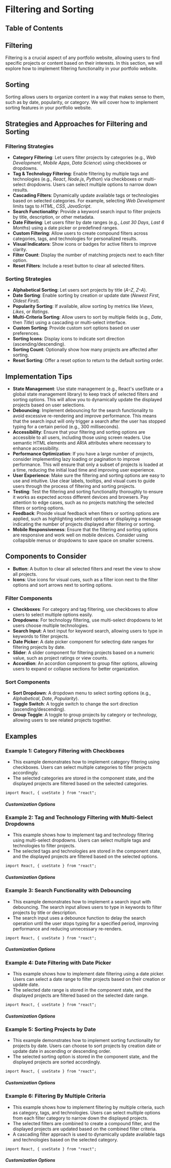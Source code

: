 
# Filtering and Sorting

## Table of Contents

## Filtering

Filtering is a crucial aspect of any portfolio website, allowing users to find specific projects or content based on their interests. In this section, we will explore how to implement filtering functionality in your portfolio website.

## Sorting

Sorting allows users to organize content in a way that makes sense to them, such as by date, popularity, or category. We will cover how to implement sorting features in your portfolio website.

## Strategies and Approaches for Filtering and Sorting

### Filtering Strategies

- **Category Filtering**: Let users filter projects by categories (e.g., _Web Development_, _Mobile Apps_, _Data Science_) using checkboxes or dropdowns.
- **Tag & Technology Filtering**: Enable filtering by multiple tags and technologies (e.g., _React_, _Node.js_, _Python_) via checkboxes or multi-select dropdowns. Users can select multiple options to narrow down results.
- **Cascading Filters**: Dynamically update available tags or technologies based on selected categories. For example, selecting _Web Development_ limits tags to _HTML_, _CSS_, _JavaScript_.
- **Search Functionality**: Provide a keyword search input to filter projects by title, description, or other metadata.
- **Date Filtering**: Let users filter by date ranges (e.g., _Last 30 Days_, _Last 6 Months_) using a date picker or predefined ranges.
- **Custom Filtering**: Allow users to create compound filters across categories, tags, and technologies for personalized results.
- **Visual Indicators**: Show icons or badges for active filters to improve clarity.
- **Filter Count**: Display the number of matching projects next to each filter option.
- **Reset Filters**: Include a reset button to clear all selected filters.

### Sorting Strategies

- **Alphabetical Sorting**: Let users sort projects by title (_A–Z_, _Z–A_).
- **Date Sorting**: Enable sorting by creation or update date (_Newest First_, _Oldest First_).
- **Popularity Sorting**: If available, allow sorting by metrics like _Views_, _Likes_, or _Ratings_.
- **Multi-Criteria Sorting**: Allow users to sort by multiple fields (e.g., _Date_, then _Title_) using a cascading or multi-select interface.
- **Custom Sorting**: Provide custom sort options based on user preferences.
- **Sorting Icons**: Display icons to indicate sort direction (ascending/descending).
- **Sorting Count**: Optionally show how many projects are affected after sorting.
- **Reset Sorting**: Offer a reset option to return to the default sorting order.
  <BackToTop />

## Implementation Tips

- **State Management**: Use state management (e.g., React's useState or a global state management library) to keep track of selected filters and sorting options. This will allow you to dynamically update the displayed projects based on user selections.
- **Debouncing**: Implement debouncing for the search functionality to avoid excessive re-rendering and improve performance. This means that the search input will only trigger a search after the user has stopped typing for a certain period (e.g., 300 milliseconds).
- **Accessibility**: Ensure that your filtering and sorting options are accessible to all users, including those using screen readers. Use semantic HTML elements and ARIA attributes where necessary to enhance accessibility.
- **Performance Optimization**: If you have a large number of projects, consider implementing lazy loading or pagination to improve performance. This will ensure that only a subset of projects is loaded at a time, reducing the initial load time and improving user experience.
- **User Experience**: Make sure the filtering and sorting options are easy to use and intuitive. Use clear labels, tooltips, and visual cues to guide users through the process of filtering and sorting projects.
- **Testing**: Test the filtering and sorting functionality thoroughly to ensure it works as expected across different devices and browsers. Pay attention to edge cases, such as no projects matching the selected filters or sorting options.
- **Feedback**: Provide visual feedback when filters or sorting options are applied, such as highlighting selected options or displaying a message indicating the number of projects displayed after filtering or sorting.
- **Mobile Responsiveness**: Ensure that the filtering and sorting options are responsive and work well on mobile devices. Consider using collapsible menus or dropdowns to save space on smaller screens.

<BackToTop />

## Components to Consider

- **Button**: A button to clear all selected filters and reset the view to show all projects.
- **Icons**: Use icons for visual cues, such as a filter icon next to the filter options and sort arrows next to sorting options.

### Filter Components

- **Checkboxes**: For category and tag filtering, use checkboxes to allow users to select multiple options easily.
- **Dropdowns**: For technology filtering, use multi-select dropdowns to let users choose multiple technologies.
- **Search Input**: A text input for keyword search, allowing users to type in keywords to filter projects.
- **Date Picker**: A date picker component for selecting date ranges for filtering projects by date.
- **Slider**: A slider component for filtering projects based on a numeric value, such as project ratings or view counts.
- **Accordion**: An accordion component to group filter options, allowing users to expand or collapse sections for better organization.

### Sort Components

- **Sort Dropdown**: A dropdown menu to select sorting options (e.g., _Alphabetical_, _Date_, _Popularity_).
- **Toggle Switch**: A toggle switch to change the sort direction (ascending/descending).
- **Group Toggle**: A toggle to group projects by category or technology, allowing users to see related projects together.
  <BackToTop />

## Examples

### Example 1: Category Filtering with Checkboxes

- This example demonstrates how to implement category filtering using checkboxes. Users can select multiple categories to filter projects accordingly.
- The selected categories are stored in the component state, and the displayed projects are filtered based on the selected categories.

```tsx
import React, { useState } from "react";
```

##### Customization Options

<BackToTop />

### Example 2: Tag and Technology Filtering with Multi-Select Dropdowns

- This example shows how to implement tag and technology filtering using multi-select dropdowns. Users can select multiple tags and technologies to filter projects.
- The selected tags and technologies are stored in the component state, and the displayed projects are filtered based on the selected options.

```tsx
import React, { useState } from "react";
```

##### Customization Options

<BackToTop />

### Example 3: Search Functionality with Debouncing

- This example demonstrates how to implement a search input with debouncing. The search input allows users to type in keywords to filter projects by title or description.
- The search input uses a debounce function to delay the search operation until the user stops typing for a specified period, improving performance and reducing unnecessary re-renders.

```tsx
import React, { useState } from "react";
```

##### Customization Options

<BackToTop />

### Example 4: Date Filtering with Date Picker

- This example shows how to implement date filtering using a date picker. Users can select a date range to filter projects based on their creation or update date.
- The selected date range is stored in the component state, and the displayed projects are filtered based on the selected date range.

```tsx
import React, { useState } from "react";
```

##### Customization Options

<BackToTop />

### Example 5: Sorting Projects by Date

- This example demonstrates how to implement sorting functionality for projects by date. Users can choose to sort projects by creation date or update date in ascending or descending order.
- The selected sorting option is stored in the component state, and the displayed projects are sorted accordingly.

```tsx
import React, { useState } from "react";
```

##### Customization Options

<BackToTop />

### Example 6: Filtering By Multiple Criteria

- This example shows how to implement filtering by multiple criteria, such as category, tags, and technologies. Users can select multiple options from each filter category to narrow down the displayed projects.
- The selected filters are combined to create a compound filter, and the displayed projects are updated based on the combined filter criteria.
- A cascading filter approach is used to dynamically update available tags and technologies based on the selected category.

```tsx
import React, { useState } from "react";
```

##### Customization Options

<BackToTop />
